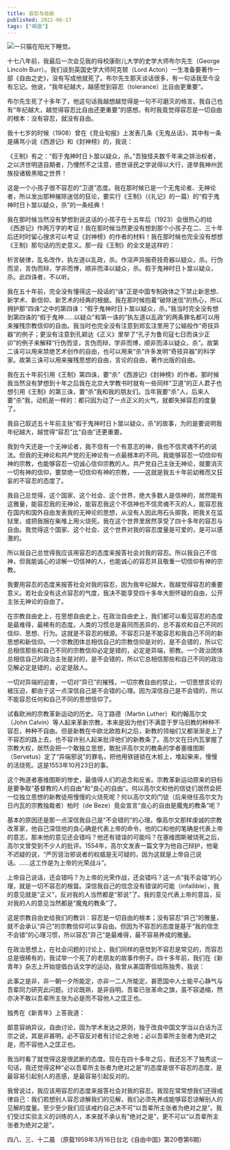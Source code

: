 ```yaml
---
title: 容忍与自由
published: 2022-06-17
tags: ["胡适"]
---
```


<Image src="https://image.radishzz.cc/image/gallery/02.webp" inferSize alt="一只猫在阳光下睡觉。" />

十七八年前，我最后一次会见我的母校康耐儿大学的史学大师布尔先生（George Lincoln Burr）。我们谈到英国史学大师阿克顿（Lord Acton）一生准备要著作一部《自由之史》，没有写成他就死了。布尔先生那天谈话很多，有一句话我至今没有忘记。他说，“我年纪越大，越感觉到容忍（tolerance）比自由更重要”。

布尔先生死了十多年了，他这句话我越想越觉得是一句不可磨灭的格言。我自己也有“年纪越大，越觉得容忍比自由还更重要”的感想。有时我竟觉得容忍是一切自由的根本：没有容忍，就没有自由。

我十七岁的时候（1908）曾在《竞业旬报》上发表几条《无鬼丛话》，其中有一条是痛骂小说《西游记》和《封神榜》的，我说：

《王制》有之：“假于鬼神时日卜筮以疑众，杀。”吾独怪夫数千年来之排治权者，之以济世明道自期者，乃懵然不之注意，惑世诬民之学说得以大行，遂举我神州民族投诸极黑暗之世界！

这是一个小孩子很不容忍的“卫道”态度。我在那时候已是一个无鬼论者、无神论者，所以发出那种摧除迷信的狂论，要实行《王制》（《礼记》的一篇）的“假于鬼神时日卜筮以疑众，杀”的一条经典！

我在那时候当然没有梦想到说这话的小孩子在十五年后（1923）会很热心的给《西游记》作两万字的考证！我在那时候当然更没有想到那个小孩子在二、三十年后还时时留心搜求可以考证《封神榜》的作者的材料！我在那时候也完全没有想想《王制》那句话的历史意义。那一段《王制》的全文是这样的：

析言破律，乱名改作，执左道以乱政，杀。作淫声异服奇技奇器以疑众，杀。行伪而坚，言伪而辩，学非而博，顺非而泽以疑众，杀。假于鬼神时日卜筮以疑众，杀。此四诛者，不以听。

我在五十年前，完全没有懂得这一段话的“诛”正是中国专制政体之下禁止新思想、新学术、新信仰、新艺术的经典的根据。我在那时候抱着“破除迷信”的热心，所以拥护那“四诛”之中的第四诛：“假于鬼神时日卜筮以疑众，杀。”我当时完全没有想到第四诛的“假于鬼神……以疑众”和第一诛的“执左道以乱政”的两条罪名都可以用来摧残宗教信仰的自由。我当时也完全没有注意到郑玄注里用了公输般作“奇技异器”的例子；更没有注意到孔颖达《正义》里举了“孔子为鲁司寇七日而诛少正卯”的例子来解释“行伪而坚，言伪而辩，学非而博，顺非而泽以疑众，杀”。故第二诛可以用来禁绝艺术创作的自由，也可以用来“杀”许多发明“奇技异器”的科学家。故第三诛可以用来摧残思想的自由，言论的自由，著作出版的自由。

我在五十年前引用《王制》第四诛，要“杀”《西游记》《封神榜》的作者。那时候我当然没有梦想到十年之后我在北京大学教书时就有一些同样“卫道”的正人君子也想引用《王制》的第三诛，要“杀”我和我的朋友们。当年我要“杀”人，后来人要“杀”我，动机是一样的：都只因为动了一点正义的火气，就都失掉容忍的度量了。

我自己叙述五十年前主张“假于鬼神时日卜筮以疑众，杀”的故事，为的是要说明我年纪越大，越觉得“容忍”比“自由”还更重要。

我到今天还是一个无神论者，我不信有一个有意志的神，我也不信灵魂不朽的说法。但我的无神论和共产党的无神论有一点最根本的不同。我能够容忍一切信仰有神的宗教，也能够容忍一切诚心信仰宗教的人。共产党自己主张无神论，就要消灭一切有神的信仰，要禁绝一切信仰有神的宗教，——这就是我五十年前幼稚而又狂妄的不容忍的态度了。

我自己总觉得，这个国家、这个社会、这个世界，绝大多数人是信神的，居然能有这雅量，能容忍我的无神论，能容忍我这个不信神也不信灵魂不灭的人，能容忍我在国内和国外自由发表我的无神论的思想，从没有人因此用石头掷我，把我关在监狱里，或把我捆在柴堆上用火烧死。我在这个世界里居然享受了四十多年的容忍与自由。我觉得这个国家、这个社会、这个世界对我的容忍度量是可爱的，是可以感激的。

所以我自己总觉得我应该用容忍的态度来报答社会对我的容忍。所以我自己不信神，但我能诚心的谅解一切信神的人，也能诚心的容忍并且敬重一切信仰有神的宗教。

我要用容忍的态度来报答社会对我的容忍，因为我年纪越大，我越觉得容忍的重要意义。若社会没有这点容忍的气度，我决不能享受四十多年大胆怀疑的自由，公开主张无神论的自由了。

在宗教自由史上，在思想自由史上，在政治自由史上，我们都可以看见容忍的态度是最难得，最稀有的态度。人类的习惯总是喜同而恶异的，总不喜欢和自己不同的信仰、思想、行为。这就是不容忍的根源。不容忍只是不能容忍和我自己不同的新思想和新信仰。一个宗教团体总相信自己的宗教信仰是对的，是不会错的，所以它总相信那些和自己不同的宗教信仰必定是错的，必定是异端，邪教。一个政治团体总相信自己的政治主张是对的，是不会错的，所以它总相信那些和自己不同的政治见解必定是错的，必定是敌人。

一切对异端的迫害，一切对“异已”的摧残，一切宗教自由的禁止，一切思想言论的被压迫，都由于这一点深信自己是不会错的心理。因为深信自己是不会错的，所以不能容忍任何和自己不同的思想信仰了。

试看欧洲的宗教革新运动的历史。马丁路德（Martin Luther）和约翰高尔文（John Calvin）等人起来革新宗教，本来是因为他们不满意于罗马旧教的种种不容忍，种种不自由。但是新教在中欧北欧胜利之后，新教的领袖们又都渐渐走上了不容忍的路上去，也不容许别人起来批评他们的新教条了。高尔文在日内瓦掌握了宗教大权，居然会把一个敢独立思想，敢批评高尔文的教条的学者塞维图斯（Servetus）定了“异端邪说”的罪名，把他用铁链锁在木桩上，堆起柴来，慢慢的活烧死。这是1553年10月23日的事。

这个殉道者塞维图斯的惨史，最值得人们的追念和反省。宗教革新运动原来的目标是要争取“基督教的人的自由”和“良心的自由”。何以高尔文和他的信徒们居然会把一位独立思想的新教徒用慢慢的火烧死呢？何以高尔文的门徒（后来继任高尔文为日内瓦的宗教独裁者）柏时（de Beze）竟会宣言“良心的自由是魔鬼的教条”呢？

基本的原因还是那一点深信我自己是“不会错的”的心理。像高尔文那样虔诚的宗教改革家，他自己深信他的良心确是代表上帝的命令，他的口和他的笔确是代表上帝的意志，那末他的意见还会错吗？他还有错误的可能吗？在塞维图斯被烧死之后，高尔文曾受到不少人的批评。1554年，高尔文发表一篇文字为他自己辩护，他毫不迟疑的说，“严厉惩治邪说者的权威是无可疑的，因为这就是上帝自己说话。……这工作是为上帝的光荣战斗”。

上帝自己说话，还会错吗？为上帝的光荣作战，还会错吗？这一点“我不会错”的心理，就是一切不容忍的根苗。深信我自己的信念没有错误的可能（infallible），我的意见就是“正义”，反对我的人当然都是“邪说”了。我的意见代表上帝的意旨，反对我的人的意见当然都是“魔鬼的教条”了。

这是宗教自由史给我们的教训：容忍是一切自由的根本；没有容忍“异己”的雅量，就不会承认“异己”的宗教信仰可以享自由。但因为不容忍的态度是基于“我的信念不会错”的心理习惯，所以容忍“异己”是最难得，最不容易养成的雅量。

在政治思想上，在社会问题的讨论上，我们同样的感觉到不容忍是常见的，而容忍总是很稀有的，我试举一个死了的老朋友的故事作例子。四十多年前，我们在《新青年》杂志上开始提倡白话文学的运动，我曾从美国寄信给陈独秀，我说：

此事之是非，非一朝一夕所能定，亦非一二人所能定。甚愿国中人士能平心静气与吾辈同力研究此问题。讨论既熟，是非自明。吾辈已张革命之旗，虽不容退缩，然亦决不敢以吾辈所主张为必是而不容他人之匡正也。

独秀在《新青年》上答我道：

鄙意容纳异议，自由讨论，固为学术发达之原则，独于改良中国文学当以白话为正宗之说，其是非甚明，必不容反对者有讨论之余地；必以吾辈所主张者为绝对之是，而不容他人之匡正也。

我当时看了就觉得这是很武断的态度。现在在四十多年之后，我还忘不了独秀这一句话，我还觉得这种“必以吾辈所主张者为绝对之是”的态度是很不容忍的态度，是最容易引起别人的恶感，是最容易引起反对的。

我曾说过，我应该用容忍的态度来报答社会对我的容忍。我现在常常想我们还得戒律自己：我们若想别人容忍谅解我们的见解，我们必须先养成能够容忍谅解别人的见解的度量。至少至少我们应该戒约自己决不可“以吾辈所主张者为绝对之是”。我们受过实验主义的训练的人，本来就不承认有“绝对之是”，更不可以“以吾辈所主张者为绝对之是”。

四八、三、十二晨
（原载1959年3月16日台北《自由中国》第20卷第6期）
